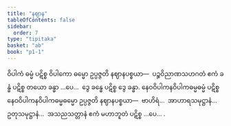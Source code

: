 ```yaml
---
title: "နဈာန"
tableOfContents: false
sidebar:
  order: 7
type: "tipitaka"
basket: "ab"
book: "p1-1"
---
```



<DynamicBreadcrumb />

<Division number="44" book="p1-1" e="ch" v="36" p="404">

<Paragraph number="2130" book="p1-1">
ဝိပါကံ ဓမ္မံ ပဋိစ္စ ဝိပါကော ဓမ္မော ဥပ္ပဇ္ဇတိ နဈာနပစ္စယာ—  ပဉ္စဝိညာဏသဟဂတံ ဧကံ ခန္ဓံ ပဋိစ္စ တယော ခန္ဓာ …ပေ…  ဒွေ ခန္ဓေ ပဋိစ္စ ဒွေ ခန္ဓာ.
</Paragraph>

<Paragraph number="2131" book="p1-1">
နေဝဝိပါကနဝိပါကဓမ္မဓမ္မံ ပဋိစ္စ နေဝဝိပါကနဝိပါကဓမ္မဓမ္မော ဥပ္ပဇ္ဇတိ နဈာနပစ္စယာ—  ဗာဟိရံ…  အာဟာရသမုဋ္ဌာနံ…  ဥတုသမုဋ္ဌာနံ…  အသညသတ္တာနံ ဧကံ မဟာဘူတံ ပဋိစ္စ …ပေ… .
</Paragraph>
</Division>